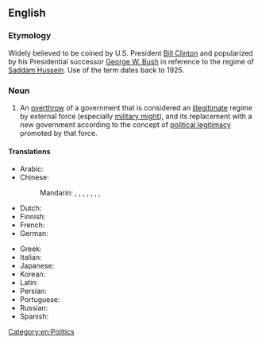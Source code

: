 ==English==
{{wikipedia}}
{{rfd}}

===Etymology===
Widely believed to be coined by U.S. President [[w:Bill Clinton|Bill Clinton]] and popularized by his Presidential successor [[w:George W. Bush|George W. Bush]] in reference to the regime of [[w:Saddam Hussein|Saddam Hussein]]. Use of the term dates back to 1925.

===Noun===
{{en-noun|head=[[regime]] [[change]]|-}}

# An [[overthrow]] of a government that is considered an [[illegitimate]] regime by external force (especially [[military might]]), and its replacement with a new government according to the concept of [[political legitimacy]] promoted by that force.

====Translations====
{{trans-top|overthrow of a government}}
* Arabic: {{t|ar|تَغْيِير اَلْنِظَام}}
* Chinese:
*: Mandarin: {{t|cmn|政權更迭}}, {{t|cmn|政权更迭|tr=zhèngquán gēngdié}}, {{t|cmn|政權交替}}, {{t|cmn|政权交替|tr=zhèngquán jiāotì}}, {{t|cmn|政權更換}}, {{t|cmn|政权更换|tr=zhèngquán gēnghuàn}}, {{t|cmn|政權變動}}, {{t|cmn|政权变动|tr=zhèngquán biàndòng}}
* Dutch: {{t|nl|regime verandering}}
* Finnish: {{t-needed|fi}}
* French: {{t|fr|changement de régime|m}}
* German: {{t|de|Regimeänderung|f}}
{{trans-mid}}
* Greek: {{t|el|[[αλλαγή]] [[καθεστώς|καθεστώτος]]|f}}
* Italian: {{t|it|cambiamento di regime|m}}
* Japanese: {{t|ja|政体の変更|tr=seitai no henkō}}
* Korean: {{t|ko|정권 변화|tr=jeonggweon pyeonhwa}}
* Latin: {{t|la|commutatio regiminis}}
* Persian: {{t-needed|fa}}
* Portuguese: {{t|pt|[[mudança]] [[de]] [[regime]]|f}}
* Russian: {{t|ru|измене́ние режи́ма|n}}
* Spanish: {{t|es|cambio del régimen|m}}
{{trans-bottom}}

[[Category:en:Politics]]